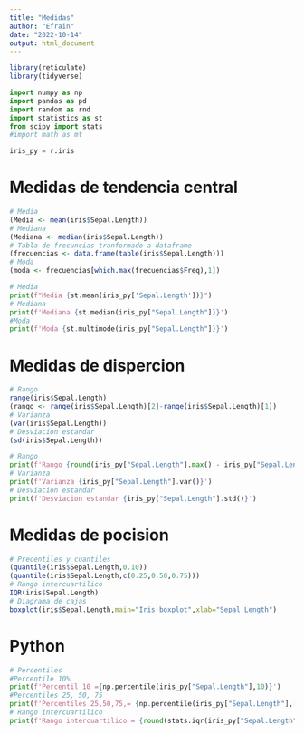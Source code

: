 ---
title: "Medidas"
author: "Efrain"
date: "2022-10-14"
output: html_document
---

```{r,message=FALSE}
library(reticulate)
library(tidyverse)
```
```{python}
import numpy as np
import pandas as pd
import random as rnd
import statistics as st
from scipy import stats
#import math as mt

iris_py = r.iris
```
# Medidas de tendencia central
```{r}
# Media
(Media <- mean(iris$Sepal.Length))
# Mediana
(Mediana <- median(iris$Sepal.Length))
# Tabla de frecuncias tranformado a dataframe
(frecuencias <- data.frame(table(iris$Sepal.Length)))
# Moda
(moda <- frecuencias[which.max(frecuencias$Freq),1])
```
```{python}
# Media
print(f"Media {st.mean(iris_py['Sepal.Length'])}")
# Mediana
print(f'Mediana {st.median(iris_py["Sepal.Length"])}')
#Moda
print(f'Moda {st.multimode(iris_py["Sepal.Length"])}')
```

# Medidas de dispercion
```{r}
# Rango
range(iris$Sepal.Length)
(rango <- range(iris$Sepal.Length)[2]-range(iris$Sepal.Length)[1])
# Varianza
(var(iris$Sepal.Length))
# Desviacion estandar
(sd(iris$Sepal.Length))
```
```{python}
# Rango
print(f'Rango {round(iris_py["Sepal.Length"].max() - iris_py["Sepal.Length"].min(),2)}')
# Varianza
print(f'Varianza {iris_py["Sepal.Length"].var()}')
# Desviacion estandar
print(f'Desviacion estandar {iris_py["Sepal.Length"].std()}')
```

# Medidas de pocision
```{r}
# Precentiles y cuantiles
(quantile(iris$Sepal.Length,0.10))
(quantile(iris$Sepal.Length,c(0.25,0.50,0.75)))
# Rango intercuartilico
IQR(iris$Sepal.Length)
# Diagrama de cajas
boxplot(iris$Sepal.Length,main="Iris boxplot",xlab="Sepal Length")
```
# Python
```{python}
# Percentiles
#Percentile 10%
print(f'Percentil 10 ={np.percentile(iris_py["Sepal.Length"],10)}')
#Percentiles 25, 50, 75
print(f'Percentiles 25,50,75,= {np.percentile(iris_py["Sepal.Length"],[25,50,75])}')
# Rango intercuartilico
print(f'Rango intercuartilico = {round(stats.iqr(iris_py["Sepal.Length"]),2)}')
```
```{r}
```


